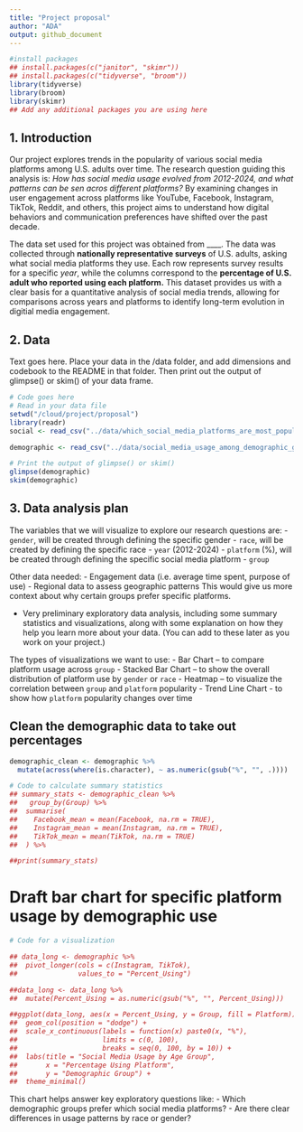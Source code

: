 ```yaml
---
title: "Project proposal"
author: "ADA"
output: github_document
---
```


```r
#install packages 
## install.packages(c("janitor", "skimr"))
## install.packages(c("tidyverse", "broom"))
library(tidyverse)
library(broom)
library(skimr)
## Add any additional packages you are using here
```

## 1. Introduction

Our project explores trends in the popularity of various social media platforms among U.S. adults over time. The research question guiding this analysis is: *How has social media usage evolved from 2012-2024, and what patterns can be sen acros different platforms?* By examining changes in user engagement across platforms like YouTube, Facebook, Instagram, TikTok, Reddit, and others, this project aims to understand how digital behaviors and communication preferences have shifted over the past decade.

The data set used for this project was obtained from ____. The data was collected through **nationally representative surveys** of U.S. adults, asking what social media platforms they use. Each row represents survey results for a specific *year*, while the columns correspond to the **percentage of U.S. adult who reported using each platform.** This dataset provides us with a clear basis for a quantitative analysis of social media trends, allowing for comparisons across years and platforms to identify long-term evolution in digitial media engagement.


## 2. Data

Text goes here. Place your data in the /data folder, and add dimensions and codebook to the README in that folder. Then print out the output of glimpse() or skim() of your data frame.

```r
# Code goes here
# Read in your data file
setwd("/cloud/project/proposal")
library(readr)
social <- read_csv("../data/which_social_media_platforms_are_most_popular_data_2024-11-13.csv", skip = 2, n_max = 17)

demographic <- read_csv("../data/social_media_usage_among_demographic_groups - Sheet1 (1).csv", skip = 1)

# Print the output of glimpse() or skim()
glimpse(demographic)
skim(demographic)


```

## 3. Data analysis plan

The variables that we will visualize to explore our research questions are:
- `gender`, will be created through defining the specific gender
- `race`, will be created by defining the specific race
- `year` (2012-2024)
- `platform` (%), will be created through defining the specific social media platform
- `group`

Other data needed:
- Engagement data (i.e. average time spent, purpose of use)
- Regional data to assess geographic patterns
This would give us more context about why certain groups prefer specific platforms.

- Very preliminary exploratory data analysis, including some summary statistics and visualizations, along with some explanation on how they help you learn more about your data. (You can add to these later as you work on your project.)



The types of visualizations we want to use: 
- Bar Chart – to compare platform usage across `group`
- Stacked Bar Chart – to show the overall distribution of platform use by `gender` or `race`
- Heatmap – to visualize the correlation between `group` and `platform` popularity
- Trend Line Chart - to show how `platform` popularity changes over time

## Clean the demographic data to take out percentages
```r
demographic_clean <- demographic %>%
  mutate(across(where(is.character), ~ as.numeric(gsub("%", "", .))))
```


```r
# Code to calculate summary statistics
## summary_stats <- demographic_clean %>%
##   group_by(Group) %>%
##  summarise(
##    Facebook_mean = mean(Facebook, na.rm = TRUE),
##    Instagram_mean = mean(Instagram, na.rm = TRUE),
##    TikTok_mean = mean(TikTok, na.rm = TRUE)
##  ) %>%

##print(summary_stats)
```


# Draft bar chart for specific platform usage by demographic use

```r
# Code for a visualization

## data_long <- demographic %>%
##  pivot_longer(cols = c(Instagram, TikTok),
##               values_to = "Percent_Using")

##data_long <- data_long %>%
##  mutate(Percent_Using = as.numeric(gsub("%", "", Percent_Using)))

##ggplot(data_long, aes(x = Percent_Using, y = Group, fill = Platform)) +
##  geom_col(position = "dodge") +
##  scale_x_continuous(labels = function(x) paste0(x, "%"),
##                     limits = c(0, 100),
##                     breaks = seq(0, 100, by = 10)) + 
##  labs(title = "Social Media Usage by Age Group",
##       x = "Percentage Using Platform",
##       y = "Demographic Group") +
##  theme_minimal()

```
This chart helps answer key exploratory questions like:
- Which demographic groups prefer which social media platforms?
- Are there clear differences in usage patterns by race or gender?